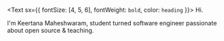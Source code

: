 <Text sx={{ fontSize: [4, 5, 6], fontWeight: `bold`, color: `heading` }}>
  Hi.
</Text>

I'm Keertana Maheshwaram, student turned software engineer passionate about open source & teaching.
